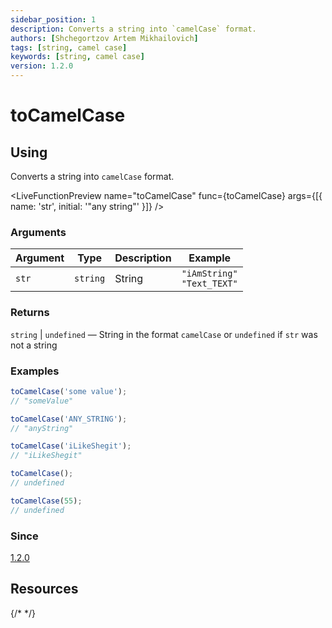```yaml
---
sidebar_position: 1
description: Сonverts a string into `camelCase` format.
authors: [Shchegortzov Artem Mikhailovich]
tags: [string, camel case]
keywords: [string, camel case]
version: 1.2.0
---
```



# toCamelCase

## Using

Сonverts a string into `camelCase` format.

<LiveFunctionPreview
  name="toCamelCase"
  func={toCamelCase}
  args={[{ name: 'str', initial: '"any string"' }]}
/>

### Arguments

| Argument | Type     | Description | Example                            |
| -------- | -------- | ----------- | ---------------------------------- |
| `str`    | `string` | String      | `"iAmString"` <br /> `"Text_TEXT"` |

### Returns

`string` | `undefined` — String in the format `camelCase` or `undefined` if `str` was not a string

### Examples

```js
toCamelCase('some value');
// "someValue"

toCamelCase('ANY_STRING');
// "anyString"

toCamelCase('iLikeShegit');
// "iLikeShegit"

toCamelCase();
// undefined

toCamelCase(55);
// undefined
```

### Since

[1.2.0](https://www.npmjs.com/package/shegit/v/1.2.0)

## Resources

<div style={{ display: 'flex', gap: 20 }}>
  <GitHubResourceButton link="https://github.com/or-temka/shegit/tree/v1.2.0/src/functions/string/toCamelCase" />
  {/* <CodeSandboxResourceButton link="https://codesandbox.io/p/sandbox/rgbarraytoobj-rppnwn" /> */}
</div>
